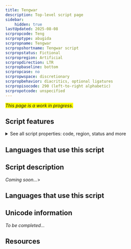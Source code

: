 ```yaml
---
title: Tengwar
description: Top-level script page
sidebar:
    hidden: true
lastUpdated: 2025-08-08
scrpropcode: Teng
scrproptype: abugida
scrpropname: Tengwar
scrpropshortname: Tengwar script
scrpropstatus: Fictional
scrpropregion: Artificial
scrpropdirection: LTR
scrpropbaseline: bottom
scrpropcase: no
scrpropwspace: discretionary
scrpropbehavior: diacritics, optional ligatures
scrpropisocode: 290 (left-to-right alphabetic)
scrpropotcode: unspecified
---
```


<span style='background-color:yellow'>_This page is a work in progress._</span>


## Script features

<details>
<summary> See all script properties: code, region, status and more</summary>
<ScriptInfo />
</details>

## Languages that use this script

<WsList script='Teng' wsMax='5' />

## Script description

_Coming soon..._>

## Languages that use this script

<WsList script='Teng' wsMax='5' />

## Unicode information

_To be completed..._

## Resources

<ScriptResources detailSummary='seemore' />


